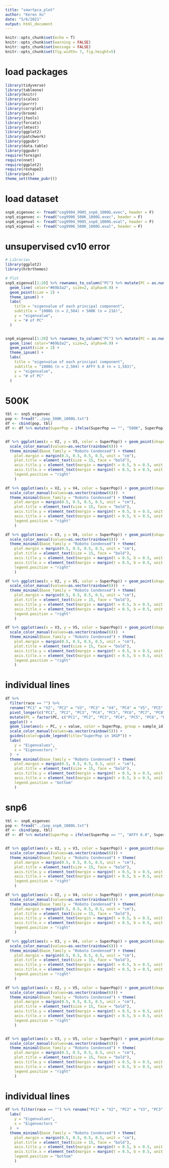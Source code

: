 ```yaml
---
title: "smartpca_plot"
author: "Keren Xu"
date: "5/6/2021"
output: html_document
---
```


```r
knitr::opts_chunk$set(echo = T)
knitr::opts_chunk$set(warning = FALSE)
knitr::opts_chunk$set(message = FALSE)
knitr::opts_chunk$set(fig.width= 7, fig.height=5) 
```

# load packages 
```r
library(tidyverse)
library(tableone)
library(knitr)
library(scales)
library(purrr)
library(corrplot)
library(broom)
library(jtools)
library(forcats)
library(lmtest)
library(ggplot2)
library(patchwork)
library(ggpubr)
library(data.table)
library(ggpubr)
require(foreign)
require(nnet)
require(ggplot2)
require(reshape2)
library(pals)
theme_set(theme_pubr()) 
```

# load dataset 
```r
snp6_eigenvec <- fread("cog9904_9905_snp6_1000G.evec", header = F)
snp5_eigenvec <- fread("cog9906_500K_1000G.evec", header = F)
snp6_eigenval <- fread("cog9904_9905_snp6_1000G.eval", header = F)
snp5_eigenval <- fread("cog9906_500K_1000G.eval", header = F)
```

# unsupervised cv10 error 
```r
# Libraries
library(ggplot2)
library(hrbrthemes)

# Plot
snp5_eigenval[1:20] %>% rownames_to_column("PC") %>% mutate(PC = as.numeric(PC)) %>% ggplot(aes(x=PC, y=V1)) +
  geom_line( color="#69b3a2", size=2, alpha=0.9) +
  geom_point(size = 2) + 
  theme_ipsum() +
  labs(
    title = "eigenvalue of each principal component",
    subtitle = "1000G (n = 2,504) + 500K (n = 216)",
    y = "eigenvalue",
    x = "# of PC"
  ) 


snp6_eigenval[1:20] %>% rownames_to_column("PC") %>% mutate(PC = as.numeric(PC)) %>% ggplot(aes(x=PC, y=V1)) +
  geom_line( color="#69b3a2", size=2, alpha=0.9) +
  geom_point(size = 2) + 
  theme_ipsum() +
  labs(
    title = "eigenvalue of each principal component",
    subtitle = "1000G (n = 2,504) + AFFY 6.0 (n = 1,583)",
    y = "eigenvalue",
    x = "# of PC"
  ) 

```


# 500K 
```r
tbl <- snp5_eigenvec
pop <- fread("../pop_500K_1000G.txt")  
df <- cbind(pop, tbl)
df <- df %>% mutate(SuperPop = ifelse(SuperPop == "", "500K", SuperPop)) %>% arrange(SuperPop, race) 


df %>% ggplot(aes(x = V2, y = V3, color = SuperPop)) + geom_point(shape = 3) + xlab("pc1") + ylab("pc2")+
  scale_color_manual(values=as.vector(rainbow(6))) +
  theme_minimal(base_family = "Roboto Condensed") + theme(
    plot.margin = margin(0.5, 0.5, 0.5, 0.5, unit = "cm"),
    plot.title = element_text(size = 15, face = "bold"),
    axis.title.y = element_text(margin = margin(t = 0.5, b = 0.5, unit = "cm")),
    axis.title.x = element_text(margin = margin(t = 0.5, b = 0.5, unit = "cm")),
    legend.position = "right"
    )

df %>% ggplot(aes(x = V2, y = V4, color = SuperPop)) + geom_point(shape = 3) + xlab("pc1") + ylab("pc3")+
  scale_color_manual(values=as.vector(rainbow(6)))  +
  theme_minimal(base_family = "Roboto Condensed") + theme(
    plot.margin = margin(0.5, 0.5, 0.5, 0.5, unit = "cm"),
    plot.title = element_text(size = 15, face = "bold"),
    axis.title.y = element_text(margin = margin(t = 0.5, b = 0.5, unit = "cm")),
    axis.title.x = element_text(margin = margin(t = 0.5, b = 0.5, unit = "cm")),
    legend.position = "right"
    )

df %>% ggplot(aes(x = V3, y = V4, color = SuperPop)) + geom_point(shape = 3) + xlab("pc2") + ylab("pc3")+
  scale_color_manual(values=as.vector(rainbow(6)))  +
  theme_minimal(base_family = "Roboto Condensed") + theme(
    plot.margin = margin(0.5, 0.5, 0.5, 0.5, unit = "cm"),
    plot.title = element_text(size = 15, face = "bold"),
    axis.title.y = element_text(margin = margin(t = 0.5, b = 0.5, unit = "cm")),
    axis.title.x = element_text(margin = margin(t = 0.5, b = 0.5, unit = "cm")),
    legend.position = "right"
    )

df %>% ggplot(aes(x = V2, y = V5, color = SuperPop)) + geom_point(shape = 3) + xlab("pc1") + ylab("pc4")+
  scale_color_manual(values=as.vector(rainbow(6)))  +
  theme_minimal(base_family = "Roboto Condensed") + theme(
    plot.margin = margin(0.5, 0.5, 0.5, 0.5, unit = "cm"),
    plot.title = element_text(size = 15, face = "bold"),
    axis.title.y = element_text(margin = margin(t = 0.5, b = 0.5, unit = "cm")),
    axis.title.x = element_text(margin = margin(t = 0.5, b = 0.5, unit = "cm")),
    legend.position = "right"
    )

df %>% ggplot(aes(x = V3, y = V5, color = SuperPop)) + geom_point(shape = 3) + xlab("pc2") + ylab("pc4")+
  scale_color_manual(values=as.vector(rainbow(6)))  +
  theme_minimal(base_family = "Roboto Condensed") + theme(
    plot.margin = margin(0.5, 0.5, 0.5, 0.5, unit = "cm"),
    plot.title = element_text(size = 15, face = "bold"),
    axis.title.y = element_text(margin = margin(t = 0.5, b = 0.5, unit = "cm")),
    axis.title.x = element_text(margin = margin(t = 0.5, b = 0.5, unit = "cm")),
    legend.position = "right"
    )


```


# individual lines  
```r
df %>% 
  filter(race == "") %>% 
  rename("PC1" = "V2", "PC2" = "V3", "PC3" = "V4", "PC4" = "V5", "PC5" = "V6", "PC6" = "V7", "PC7" = "V8", "PC8" = "V9", "PC9" = "V10", "PC10" = "V11") %>% 
  pivot_longer(c("PC1", "PC2", "PC3", "PC4", "PC5", "PC6", "PC7", "PC8", "PC9", "PC10"), names_to = "PC", values_to = "value") %>% 
  mutate(PC = factor(PC, c("PC1", "PC2", "PC3", "PC4", "PC5", "PC6", "PC7", "PC8", "PC9", "PC10")), SuperPop = factor(SuperPop, c("EUR", "AFR", "AMR", "EAS", "SAS"))) %>% 
  ggplot() + 
  geom_line(aes(x = PC, y = value, color = SuperPop, group = sample_id), size = 1) + 
  scale_color_manual(values=as.vector(rainbow(5))) + 
  guides(color=guide_legend(title="SuperPop in 1KGP")) + 
  labs(
    y = "Eigenvalues",
    x = "Eigenvectors "
  )  +
  theme_minimal(base_family = "Roboto Condensed") + theme(
    plot.margin = margin(0.5, 0.5, 0.5, 0.5, unit = "cm"),
    plot.title = element_text(size = 15, face = "bold"),
    axis.title.y = element_text(margin = margin(t = 0.5, b = 0.5, unit = "cm")),
    axis.title.x = element_text(margin = margin(t = 0.5, b = 0.5, unit = "cm")),
    legend.position = "bottom"
    )


```

# snp6 
```r

tbl <- snp6_eigenvec
pop <- fread("../pop_snp6_1000G.txt")  
df <- cbind(pop, tbl)
df <- df %>% mutate(SuperPop = ifelse(SuperPop == "", "AFFY 6.0", SuperPop)) %>% arrange(SuperPop, race) 


df %>% ggplot(aes(x = V2, y = V3, color = SuperPop)) + geom_point(shape = 3) + xlab("pc1") + ylab("pc2")+
  scale_color_manual(values=as.vector(rainbow(6))) +
  theme_minimal(base_family = "Roboto Condensed") + theme(
    plot.margin = margin(0.5, 0.5, 0.5, 0.5, unit = "cm"),
    plot.title = element_text(size = 15, face = "bold"),
    axis.title.y = element_text(margin = margin(t = 0.5, b = 0.5, unit = "cm")),
    axis.title.x = element_text(margin = margin(t = 0.5, b = 0.5, unit = "cm")),
    legend.position = "right"
    )

df %>% ggplot(aes(x = V2, y = V4, color = SuperPop)) + geom_point(shape = 3) + xlab("pc1") + ylab("pc3")+
  scale_color_manual(values=as.vector(rainbow(6))) +
  theme_minimal(base_family = "Roboto Condensed") + theme(
    plot.margin = margin(0.5, 0.5, 0.5, 0.5, unit = "cm"),
    plot.title = element_text(size = 15, face = "bold"),
    axis.title.y = element_text(margin = margin(t = 0.5, b = 0.5, unit = "cm")),
    axis.title.x = element_text(margin = margin(t = 0.5, b = 0.5, unit = "cm")),
    legend.position = "right"
    )

df %>% ggplot(aes(x = V3, y = V4, color = SuperPop)) + geom_point(shape = 3) + xlab("pc2") + ylab("pc3")+
  scale_color_manual(values=as.vector(rainbow(6))) +
  theme_minimal(base_family = "Roboto Condensed") + theme(
    plot.margin = margin(0.5, 0.5, 0.5, 0.5, unit = "cm"),
    plot.title = element_text(size = 15, face = "bold"),
    axis.title.y = element_text(margin = margin(t = 0.5, b = 0.5, unit = "cm")),
    axis.title.x = element_text(margin = margin(t = 0.5, b = 0.5, unit = "cm")),
    legend.position = "right"
    )

df %>% ggplot(aes(x = V2, y = V5, color = SuperPop)) + geom_point(shape = 3) + xlab("pc1") + ylab("pc4")+
  scale_color_manual(values=as.vector(rainbow(6))) +
  theme_minimal(base_family = "Roboto Condensed") + theme(
    plot.margin = margin(0.5, 0.5, 0.5, 0.5, unit = "cm"),
    plot.title = element_text(size = 15, face = "bold"),
    axis.title.y = element_text(margin = margin(t = 0.5, b = 0.5, unit = "cm")),
    axis.title.x = element_text(margin = margin(t = 0.5, b = 0.5, unit = "cm")),
    legend.position = "right"
    )


df %>% ggplot(aes(x = V3, y = V5, color = SuperPop)) + geom_point(shape = 3) + xlab("pc2") + ylab("pc4")+
  scale_color_manual(values=as.vector(rainbow(6)))  +
  theme_minimal(base_family = "Roboto Condensed") + theme(
    plot.margin = margin(0.5, 0.5, 0.5, 0.5, unit = "cm"),
    plot.title = element_text(size = 15, face = "bold"),
    axis.title.y = element_text(margin = margin(t = 0.5, b = 0.5, unit = "cm")),
    axis.title.x = element_text(margin = margin(t = 0.5, b = 0.5, unit = "cm")),
    legend.position = "right"
    )

```



# individual lines  
```r
df %>% filter(race == "") %>% rename("PC1" = "V2", "PC2" = "V3", "PC3" = "V4", "PC4" = "V5", "PC5" = "V6", "PC6" = "V7", "PC7" = "V8", "PC8" = "V9", "PC9" = "V10", "PC10" = "V11") %>% pivot_longer(c("PC1", "PC2", "PC3", "PC4", "PC5", "PC6", "PC7", "PC8", "PC9", "PC10"), names_to = "PC", values_to = "value") %>% mutate(PC = factor(PC, c("PC1", "PC2", "PC3", "PC4", "PC5", "PC6", "PC7", "PC8", "PC9", "PC10")), SuperPop = factor(SuperPop, c("EUR", "AFR", "AMR", "EAS", "SAS"))) %>% ggplot() + geom_line(aes(x = PC, y = value, color = SuperPop, group = sample_id), size = 1) + scale_color_manual(values=as.vector(rainbow(5)))  + guides(color=guide_legend(title="SuperPop in 1KGP")) + 
  labs(
    y = "Eigenvalues",
    x = "Eigenvectors "
  )  +
  theme_minimal(base_family = "Roboto Condensed") + theme(
    plot.margin = margin(0.5, 0.5, 0.5, 0.5, unit = "cm"),
    plot.title = element_text(size = 15, face = "bold"),
    axis.title.y = element_text(margin = margin(t = 0.5, b = 0.5, unit = "cm")),
    axis.title.x = element_text(margin = margin(t = 0.5, b = 0.5, unit = "cm")),
    legend.position = "bottom"
    )
```

